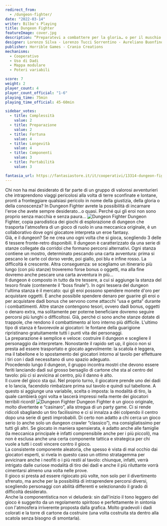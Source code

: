 ```yaml
---
redirect_from:
  - /dungeon-fighter/
date: "2022-03-14"
writer: Bilbo's Playing
title: Dungeon Fighter
featureImage: cover.jpg
description: “Preparatevi a combattere per la gloria… o per il muschio!”
designer: Lorenzo Silva - Lorenzo Tucci Sorrentino - Aureliano Buonfino
publisher: Horrible Games - Cranio Creations
mechanisms:
  - Cooperativo
  - Uso di Dadi
  - Mappa modulare
  - Poteri variabili

score: 7
weight: 2
player_count: 4
player_count_official: "1-6"
playing_time: 75min
playing_time_official: 45-60min

sidebar_votes:
  - title: Complessità
    value: 2
  - title: Preparazione
    value: 2
  - title: Fortuna
    value: 4
  - title: Longevità
    value: 4
  - title: Componenti
    value: 3
  - title: Portabilità
    value: 3

fantasia_url: https://fantasiastore.it/it/cooperativi/13314-dungeon-fighter-seconda-edizione.html
---
```


<Setting>
  Chi non ha mai desiderato di far parte di un gruppo di valorosi avventurieri
  che intraprendono viaggi pericolosi alla volta di terre sconfinate e lontane,
  pronti a fronteggiare qualsiasi pericolo in nome della giustizia, della gloria
  o della conoscenza? In Dungeon Fighter avrete la possibilità di incarnare
  l'eroe che avete sempre desiderato...o quasi. Perché qui gli eroi non sono
  proprio senza macchia e senza paura…
</Setting>

<img src="./game1.jpg" alt="Dungeon Fighter" />

<Rules>
  Dungeon Fighter, copia parodistica dei giochi di esplorazione di dungeon che
  trasporta l'atmosfera di un gioco di ruolo in una meccanica originale, è un
  collaborativo dove ogni giocatore interpreta un eroe fantasy.
  <br />
  Già, e il dungeon? Se ne crea uno ogni volta che si gioca, scegliendo 3 delle
  6 tessere fronte-retro disponibili. Il dungeon è caratterizzato da una serie
  di stanze collegate da corridoi che formano percorsi alternativi. Ogni stanza
  contiene un mostro, determinato pescando una carta avventura: prima si pescano
  le carte col dorso verde, poi giallo, poi blu e infine rosso. La difficoltà è
  crescente. Altra conseguenza: se scegliamo un itinerario più lungo (con più
  stanze) troveremo forse bonus o oggetti, ma alla fine dovremo anche pescare
  una carta avventura in più…
  <br />
  Il dungeon è composto in tutto da tre tessere, a cui si aggiunge la stanza del
  tesoro finale (contenente il “boss finale”). In ogni tessera del dungeon
  l'ultima stanza è il mercato: qui gli eroi possono spendere monete d'oro per
  acquistare oggetti. È anche possibile spendere denaro per guarire gli eroi o
  per acquistare dadi bonus che servono come attacchi “usa e getta” durante i
  combattimenti. Altre stanze contengono tesori, ovvero dadi bonus, oggetti o
  denaro extra, ma solitamente per poterne beneficiare dovremo seguire percorsi
  più lunghi o difficoltosi. Già, perché ci sono anche stanze dotate di
  trappole, che rendono il combattimento al loro interno più difficile. L'ultimo
  tipo di stanza è favorevole ai giocatori: le fontane della guarigione
  ripristinano gratuitamente tutti i punti vita dei personaggi.
  <br />
  La preparazione è semplice e veloce: costruire il dungeon e scegliere il
  personaggio da interpretare. Nonostante il rapido set up, il gioco non si
  presta ad essere trasportato e giocato agevolmente: la scatola è leggera, ma
  il tabellone e lo spostamento dei giocatori intorno al tavolo per effettuare i
  tiri con i dadi necessitano di uno spazio adeguato.
  <br />
  Procedendo lungo il dungeon, il gruppo incontra mostri che devono essere
  feriti lanciando dadi sul grosso bersaglio di cartone che sta al centro del
  tavolo: più ci si avvicina al centro, più il danno è alto.
  <br />
  Il cuore del gioco sta qui. Nel proprio turno, il giocatore prende uno dei
  dadi e lo lancia, facendolo rimbalzare prima sul tavolo e quindi sul
  tabellone. A questo si aggiunge una variabile, scelta o imposta: la modalità
  di tiro, la quale cambierà ogni volta e lascerà impressi nella mente dei
  giocatori terribili ricordi!
</Rules>

<img src="./game2.jpg" alt="Dungeon Fighter" />

<Feedback>
  Dungeon Fighter è un gioco originale, molto divertente e “casinaro”, alla
  stregua di un party game. Ci si rende ridicoli sbagliando un tiro facilissimo
  e ci si innalza a dèi colpendo il centro dopo una serie di gesti improbabili.
  Di certo non adatto a chi cerca un gioco serio (o anche solo un dungeon
  crawler “classico”), ma consigliatissimo per tutti gli altri. Se giocato in
  maniera spensierata, è adatto anche alle famiglie (la meccanica principale è
  infatti comprensibile anche per i più piccoli), ma non è esclusa anche una
  certa componente tattica e strategica per chi vuole a tutti i costi vincere
  contro il gioco.
  <br />
  La consistente componente aleatoria, che spesso è vista di mal occhio dai
  giocatori esperti, si rivela in questo caso un ottimo stratagemma per
  avvicinare anche i neofiti o i più restii al tavolo: chiunque, infatti, verrà
  intrigato dalle curiose modalità di tiro dei dadi e anche il più riluttante
  vorrà cimentarsi almeno una volta nelle prove.
  <br />
  Il gioco si presta ad essere rigiocato più volte, non solo per il divertimento
  sfrenato, ma anche per la possibilità di intraprendere percorsi diversi,
  scegliendo personaggi con abilità differenti e selezionando il grado di
  difficoltà desiderato.
  <br />
  Anche la componentistica non vi deluderà: sin dall'inizio il tono leggero del
  gioco è suggerito da un regolamento spiritoso e perfettamente in sintonia con
  l'atmosfera irriverente proposta dalla grafica. Molto gradevoli i dadi
  colorati e la torre di cartone da costruire (una volta costruita sta dentro
  alla scatola senza bisogno di smontarla).
</Feedback>

<Instagram id="CbFGBhUD8TQ" />
